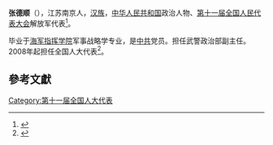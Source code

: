 '''张德顺'''（{{bd|1949年||}}），江苏南京人，[[汉族|汉族]]，[[中华人民共和国|中华人民共和国]]政治人物、[[第十一届全国人民代表大会|第十一届全国人民代表大会]]解放军代表<ref>{{cite web|author=新华网|title=第十一届全国人大代表|url=http://news.xinhuanet.com/ziliao/2008-03/03/content_7708230.htm?node=36628|publisher=新华网|accessdate=2014-01-07|archive-date=2014-01-10|archive-url=https://web.archive.org/web/20140110211415/http://news.xinhuanet.com/ziliao/2008-03/03/content_7708230.htm?node=36628|dead-url=no}}</ref>。

毕业于[[海军指挥学院|海军指挥学院]]军事战略学专业，是[[中共|中共]]党员。担任武警政治部副主任。2008年起担任全国人大代表<ref>{{cite news|title=全国人大代表信息-张德顺|url= http://210.82.31.1:8084/delegate/viewDelegate.action?dbid=112872|accessdate=2013-04-05|newspaper=全国人大网|archive-url=https://web.archive.org/web/20140527232429/http://www.npc.gov.cn/delegate/viewDelegate.action?dbid=112872|archive-date=2014-05-27|dead-url=yes}}</ref>。

==參考文獻==
{{reflist}}
[[Category:第十一届全国人大代表|Category:第十一届全国人大代表]]